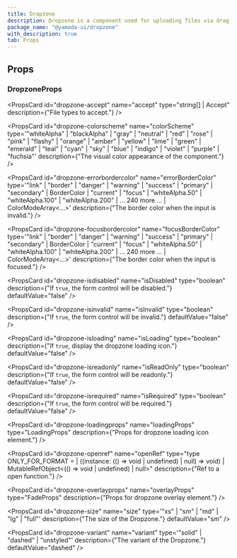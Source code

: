 ```yaml
---
title: Dropzone
description: Dropzone is a component used for uploading files via drag and drop.
package_name: "@yamada-ui/dropzone"
with_description: true
tab: Props
---
```


## Props

### DropzoneProps

<PropsCard
  id="dropzone-accept"
  name="accept"
  type="string[] | Accept"
  description={"File types to accept."}
/>

<PropsCard
  id="dropzone-colorscheme"
  name="colorScheme"
  type='"whiteAlpha" | "blackAlpha" | "gray" | "neutral" | "red" | "rose" | "pink" | "flashy" | "orange" | "amber" | "yellow" | "lime" | "green" | "emerald" | "teal" | "cyan" | "sky" | "blue" | "indigo" | "violet" | "purple" | "fuchsia"'
  description={"The visual color appearance of the component."}
/>

<PropsCard
  id="dropzone-errorbordercolor"
  name="errorBorderColor"
  type='"link" | "border" | "danger" | "warning" | "success" | "primary" | "secondary" | BorderColor | "current" | "focus" | "whiteAlpha.50" | "whiteAlpha.100" | "whiteAlpha.200" | ... 240 more ... | ColorModeArray<...>'
  description={"The border color when the input is invalid."}
/>

<PropsCard
  id="dropzone-focusbordercolor"
  name="focusBorderColor"
  type='"link" | "border" | "danger" | "warning" | "success" | "primary" | "secondary" | BorderColor | "current" | "focus" | "whiteAlpha.50" | "whiteAlpha.100" | "whiteAlpha.200" | ... 240 more ... | ColorModeArray<...>'
  description={"The border color when the input is focused."}
/>

<PropsCard
  id="dropzone-isdisabled"
  name="isDisabled"
  type="boolean"
  description={"If `true`, the form control will be disabled."}
  defaultValue="false"
/>

<PropsCard
  id="dropzone-isinvalid"
  name="isInvalid"
  type="boolean"
  description={"If `true`, the form control will be invalid."}
  defaultValue="false"
/>

<PropsCard
  id="dropzone-isloading"
  name="isLoading"
  type="boolean"
  description={"If `true`, display the dropzone loading icon."}
  defaultValue="false"
/>

<PropsCard
  id="dropzone-isreadonly"
  name="isReadOnly"
  type="boolean"
  description={"If `true`, the form control will be readonly."}
  defaultValue="false"
/>

<PropsCard
  id="dropzone-isrequired"
  name="isRequired"
  type="boolean"
  description={"If `true`, the form control will be required."}
  defaultValue="false"
/>

<PropsCard
  id="dropzone-loadingprops"
  name="loadingProps"
  type="LoadingProps"
  description={"Props for dropzone loading icon element."}
/>

<PropsCard
  id="dropzone-openref"
  name="openRef"
  type="type ONLY_FOR_FORMAT =
  | ((instance: (() => void | undefined) | null) => void)
  | MutableRefObject<(() => void | undefined) | null>"
  description={"Ref to a open function."}
/>

<PropsCard
  id="dropzone-overlayprops"
  name="overlayProps"
  type="FadeProps"
  description={"Props for dropzone overlay element."}
/>

<PropsCard
  id="dropzone-size"
  name="size"
  type='"xs" | "sm" | "md" | "lg" | "full"'
  description={"The size of the Dropzone."}
  defaultValue="sm"
/>

<PropsCard
  id="dropzone-variant"
  name="variant"
  type='"solid" | "dashed" | "unstyled"'
  description={"The variant of the Dropzone."}
  defaultValue="dashed"
/>
